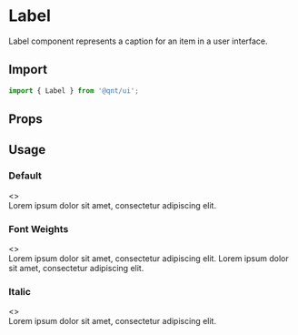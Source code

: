 
<Meta title="Components/Label" />

<Story name="Import" />

# Label

Label component represents a caption for an item in a user interface.

## Import

```jsx
import { Label } from '@qnt/ui';
```

<Story name="Props" />

## Props

<Props of={Label} />

<Story name="Usage" />

## Usage

### Default

<Preview withToolbar>
  <Story name="1. Default">
    <>
      <section>
        <Label>Lorem ipsum dolor sit amet, consectetur adipiscing elit.</Label>
      </section>
    </>
  </Story>
</Preview>

### Font Weights

<Preview withToolbar>
  <Story name="2. Font Weights">
    <>
      <section>
        <Label fontWeight='100'>Lorem ipsum dolor sit amet, consectetur adipiscing elit.</Label>
        <Label fontWeight='bold'>Lorem ipsum dolor sit amet, consectetur adipiscing elit.</Label>
      </section>
    </>
  </Story>
</Preview>

### Italic

<Preview withToolbar>
  <Story name="3. Italic">
    <>
      <section>
        <Label isItalic>Lorem ipsum dolor sit amet, consectetur adipiscing elit.</Label>
      </section>
    </>
  </Story>
</Preview>
